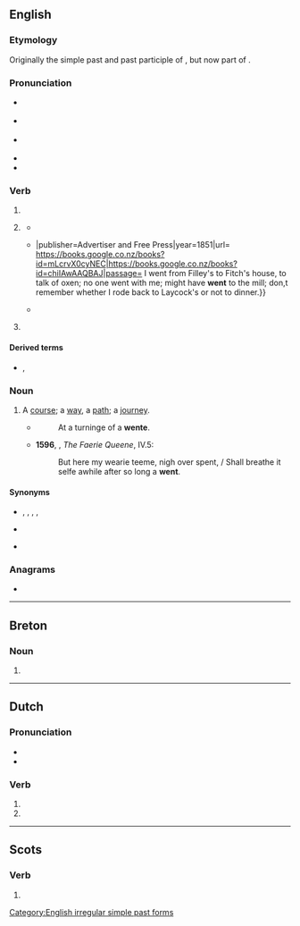 {{also|Went}}
==English==

===Etymology===
Originally the simple past and past participle of {{m|en|wend}}, but now part of {{m|en|go}}.

===Pronunciation===
* {{a|UK}} {{IPA|en|/wɛnt/}}
* {{a|US}} {{IPA|en|/wɛnt/|[wɛnʔ(t̚)]}}
* {{a|Australia|New Zealand}} {{IPA|en|/went/}}
* {{audio|en|en-us-went.ogg|Audio (US)}}
* {{rhymes|en|ɛnt}}

===Verb===
{{head|en|verb form}}

# {{en-simple past of|go}}
# {{lb|en|nonstandard}} {{past participle of|en|go|nocat=1}}
#* {{quote-book|en|page=22|author=Elisha Coles |title= ΧΡΙΣΤΟΛΟΓΙΑ: Or, a Metrical Paraphraſe on the Hiſtory of Our Lord and Saviour Jeſus Chriſt : Dedicated to His Univerſal Church|year=1671|chapter=7|url= https://books.google.co.nz/books?id=U3kc5d4rYsEC|passage= When they arrived whither they were bent, / He made as if he farther would have '''went'''. / But they conſtrain'd him, ſaying, Night is near; / Abide with us; and ſo he tarry'd there.}}
#* {{quote-book|en|page=145|author=Douglas Nix |title= Report of the Great Conspiracy Case{{...}}|publisher=Advertiser and Free Press|year=1851|url= https://books.google.co.nz/books?id=mLcrvX0cyNEC|https://books.google.co.nz/books?id=chiIAwAAQBAJ|passage= I went from Filley's to Fitch's house, to talk of oxen; no one went with me; might have '''went''' to the mill; don,t remember whether I rode back to Laycock's or not to dinner.}}
#* {{quote-book|en|page=22|author=Douglas Nix |title= Al-Qaeda Hunter|date=14 June 2010|publisher={{w|Xlibris}}|url= https://books.google.co.nz/books?id=U3kc5d4rYsEC|https://books.google.co.nz/books?id=chiIAwAAQBAJ |isbn= 9781453506097 |passage=I just sat around and watched, then decided to go see Safid; we planned to study that day, but first we had a good ride around town. We must have '''went''' fifteen miles, and Safid was ready to sit and study; we went to a little park and started working.}}
# {{lb|en|archaic}} {{en-past of|wend}}

====Derived terms====
* {{l|en|wentest}}, {{l|en|wenteth}} {{qualifier|both archaic}}

===Noun===
{{en-noun}}

# {{lb|en|obsolete}} A [[course]]; a [[way]], a [[path]]; a [[journey]].
#* {{RQ:Chaucer Hous of Fame}}
#*: At a turninge of a '''wente'''.
#* '''1596''', {{w|Edmund Spenser}}, ''The Faerie Queene'', IV.5:
#*: But here my wearie teeme, nigh over spent, / Shall breathe it selfe awhile after so long a '''went'''.

====Synonyms====
* {{sense|simple past}} {{l|en|gaed}}, {{l|en|eode}}, {{l|en|yead}}, {{l|en|yede}}, {{l|en|yode}}
* {{sense|past participle}} {{l|en|gone}}
* {{sense|wend}} {{l|en|wended}}

===Anagrams===
* {{anagrams|en|a=entw|newt|twen}}

[[Category:English irregular simple past forms]]

----

==Breton==

===Noun===
{{head|br|mutated noun}}

# {{soft mutation of|br|gwent}}

----

==Dutch==

===Pronunciation===
* {{audio|nl|Nl-went.ogg|Audio}}
* {{rhymes|nl|ɛnt}}

===Verb===
{{head|nl|verb form}}

# {{nl-verb form of|p=23|n=sg|t=pres|m=ind|wennen}}
# {{nl-verb form of|n=pl|m=imp|wennen}}

----

==Scots==

===Verb===
{{head|sco|verb form}}

# {{sco-simple past of|gan}}